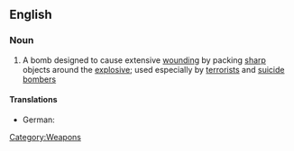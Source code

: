 ==English==

===Noun===
{{wikipedia}}
{{en-noun|sg=[[nail]] [[bomb]]}}

# A bomb designed to cause extensive [[wounding]] by packing [[sharp]] objects around the [[explosive]]; used especially by [[terrorist]]s and [[suicide bomber]]s

====Translations====
* German: {{t-|de|Nagelbombe|f}}

[[Category:Weapons]]